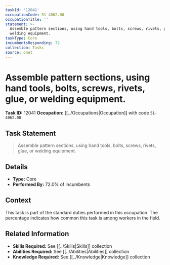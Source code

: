 ```yaml
---
taskId: '12041'
occupationCode: 51-4062.00
occupationTitle: ''
statement: >-
  Assemble pattern sections, using hand tools, bolts, screws, rivets, glue, or
  welding equipment.
taskType: Core
incumbentsResponding: 72
collection: Tasks
source: onet
---
```

# Assemble pattern sections, using hand tools, bolts, screws, rivets, glue, or welding equipment.

**Task ID:** 12041
**Occupation:** [[../Occupations|Occupation]] with code `51-4062.00`

## Task Statement

> Assemble pattern sections, using hand tools, bolts, screws, rivets, glue, or welding equipment.

## Details

- **Type:** Core
- **Performed By:** 72.0% of incumbents

## Context

This task is part of the standard duties performed in this occupation. The percentage indicates how common this task is among workers in the field.

## Related Information

- **Skills Required:** See [[../Skills|Skills]] collection
- **Abilities Required:** See [[../Abilities|Abilities]] collection
- **Knowledge Required:** See [[../Knowledge|Knowledge]] collection

